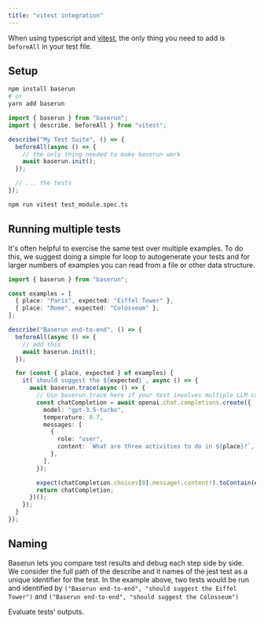 ```yaml
---
title: "vitest integration"
---
```


When using typescript and [vitest](https://vitest.dev/), the only thing you need to add is `beforeAll` in your test file.

## Setup

```bash
npm install baserun
# or
yarn add baserun
```

```typescript test_module.spec.ts
import { baserun } from "baserun";
import { describe, beforeAll } from "vitest";

describe("My Test Suite", () => {
  beforeAll(async () => {
    // the only thing needed to make baserun work
    await baserun.init();
  });

  // ... the tests
});
```

```bash
npm run vitest test_module.spec.ts
```

## Running multiple tests

It's often helpful to exercise the same test over multiple examples. To do this, we suggest doing a simple for loop to autogenerate your tests and for larger numbers of examples you can read from a file or other data structure.

```typescript typescript
import { baserun } from "baserun";

const examples = [
  { place: "Paris", expected: "Eiffel Tower" },
  { place: "Rome", expected: "Colosseum" },
];

describe("Baserun end-to-end", () => {
  beforeAll(async () => {
    // add this
    await baserun.init();
  });

  for (const { place, expected } of examples) {
    it(`should suggest the ${expected}`, async () => {
      await baserun.trace(async () => {
        // Use baserun.trace here if your test involves multiple LLM calls or if you want to include any custom logs
        const chatCompletion = await openai.chat.completions.create({
          model: "gpt-3.5-turbo",
          temperature: 0.7,
          messages: [
            {
              role: "user",
              content: `What are three activities to do in ${place}?`,
            },
          ],
        });

        expect(chatCompletion.choices[0].message!.content!).toContain(expected);
        return chatCompletion;
      })();
    });
  }
});
```

## Naming

Baserun lets you compare test results and debug each step side by side. We consider the full path of the describe and it names of the jest test as a unique identifier for the test. In the example above, two tests would be run and identified by `("Baserun end-to-end", "should suggest the Eiffel Tower")` and `("Baserun end-to-end", "should suggest the Colosseum")`

<CardGroup cols={2}>
  <Card
    title="Automatic evaluations"
    icon="scale-balanced"
    href="/evaluation/automatic-evaluation"
  >
    Evaluate tests' outputs.
  </Card>
</CardGroup>
